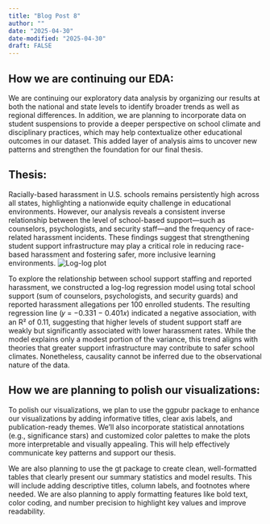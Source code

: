 ```yaml
---
title: "Blog Post 8"
author: ""
date: "2025-04-30"
date-modified: "2025-04-30"
draft: FALSE
---
```

## How we are continuing our EDA: 
We are continuing our exploratory data analysis by organizing our results at both the national and state levels to identify broader trends as well as regional differences. In addition, we are planning to incorporate data on student suspensions to provide a deeper perspective on school climate and disciplinary practices, which may help contextualize other educational outcomes in our dataset. This added layer of analysis aims to uncover new patterns and strengthen the foundation for our final thesis.

## Thesis:
Racially-based harassment in U.S. schools remains persistently high across all states, highlighting a nationwide equity challenge in educational environments. However, our analysis reveals a consistent inverse relationship between the level of school-based support—such as counselors, psychologists, and security staff—and the frequency of race-related harassment incidents. These findings suggest that strengthening student support infrastructure may play a critical role in reducing race-based harassment and fostering safer, more inclusive learning environments.
![Log-log plot](bp8plot.png)

To explore the relationship between school support staffing and reported harassment, we constructed a log-log regression model using total school support (sum of counselors, psychologists, and security guards) and reported harassment allegations per 100 enrolled students. The resulting regression line (𝑦 = −0.331 − 0.401𝑥) indicated a negative association, with an R² of 0.11, suggesting that higher levels of student support staff are weakly but significantly associated with lower harassment rates. While the model explains only a modest portion of the variance, this trend aligns with theories that greater support infrastructure may contribute to safer school climates. Nonetheless, causality cannot be inferred due to the observational nature of the data.


## How we are planning to polish our visualizations:
To polish our visualizations, we plan to use the ggpubr package to enhance our visualizations by adding informative titles, clear axis labels, and publication-ready themes. We’ll also incorporate statistical annotations (e.g., significance stars) and customized color palettes to make the plots more interpretable and visually appealing. This will help effectively communicate key patterns and support our thesis.

We are also planning to use the gt package to create clean, well-formatted tables that clearly present our summary statistics and model results. This will include adding descriptive titles, column labels, and footnotes where needed. We are also planning to apply formatting features like bold text, color coding, and number precision to highlight key values and improve readability.
